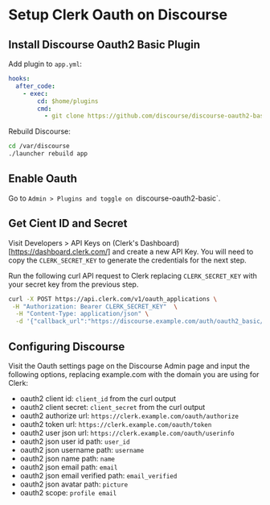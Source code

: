 # Setup Clerk Oauth on Discourse

## Install Discourse Oauth2 Basic Plugin
Add plugin to `app.yml`:
```yml filename="/var/discourse/containers/app.yml" copy
hooks:
  after_code:
    - exec:
        cd: $home/plugins
        cmd:
          - git clone https://github.com/discourse/discourse-oauth2-basic.git
```
Rebuild Discourse:
```bash copy
cd /var/discourse
./launcher rebuild app
```

## Enable Oauth
Go to `Admin > Plugins and toggle on `discourse-oauth2-basic`.

## Get Cient ID and Secret
Visit Developers > API Keys on (Clerk's Dashboard)[https://dashboard.clerk.com/] and create a new API Key. You will need to copy the `CLERK_SECRET_KEY` to generate the credentials for the next step.

Run the following curl API request to Clerk replacing `CLERK_SECRET_KEY` with your secret key from the previous step.
```bash copy
curl -X POST https://api.clerk.com/v1/oauth_applications \
 -H "Authorization: Bearer CLERK_SECRET_KEY"  \
  -H "Content-Type: application/json" \
  -d '{"callback_url":"https://discourse.example.com/auth/oauth2_basic/callback", "name": "discourse-forum"}'

```

## Configuring Discourse
Visit the Oauth settings page on the Discourse Admin page and input the following options, replacing example.com with the domain you are using for Clerk:
* oauth2 client id: `client_id` from the curl output
* oauth2 client secret: `client_secret` from the curl output
* oauth2 authorize url: `https://clerk.example.com/oauth/authorize`
* oauth2 token url: `https://clerk.example.com/oauth/token`
* oauth2 user json url: `https://clerk.example.com/oauth/userinfo`
* oauth2 json user id path: `user_id`
* oauth2 json username path: `username`
* oauth2 json name path: `name`
* oauth2 json email path: `email`
* oauth2 json email verified path: `email_verified`
* oauth2 json avatar path: `picture`
* oauth2 scope: `profile email` 